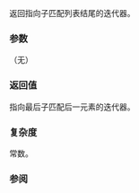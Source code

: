 {{cpp/regex/match_results/title|end|cend}}
{{cpp/regex/match_results/navbar}}
{{dcl begin}}
{{dcl|since=c++11|
iterator end() noexcept;
}}
{{dcl|since=c++11|
const_iterator end() const noexcept;
}}
{{dcl|since=c++11|
const_iterator cend() const noexcept;
}}
{{dcl end}}

返回指向子匹配列表结尾的迭代器。

===参数===
（无）

===返回值===
指向最后子匹配后一元素的迭代器。

===复杂度===
常数。

===参阅===
{{dsc begin}}
{{dsc inc|cpp/regex/match_results/dsc begin}}
{{dsc end}}

{{langlinks|de|en|es|fr|it|ja|pt|ru}}